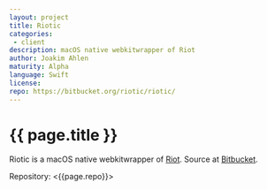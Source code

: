 ```yaml
---
layout: project
title: Riotic
categories: 
 - client
description: macOS native webkitwrapper of Riot
author: Joakim Ahlen
maturity: Alpha
language: Swift
license: 
repo: https://bitbucket.org/riotic/riotic/
---
```


# {{ page.title }}
Riotic is a macOS native webkitwrapper of [Riot](./riot.html). Source at [Bitbucket](https://bitbucket.org/riotic/riotic/).

Repository: <{{page.repo}}>
